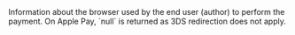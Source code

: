 <ResponseField name="BrowserInfo" type="object" >    
Information about the browser used by the end user (author) to perform the payment. On Apple Pay, `null` is returned as 3DS redirection does not apply.  
</ResponseField>